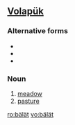 ==[[Volapük]]==

===Alternative forms===
*{{l|vo|baylat}}
*{{l|vo|bälat}}
*{{l|vo|baylayt}}

===Noun===
{{infl|vo|noun}}

# [[meadow]]
# [[pasture]]

[[ro:bälät]]
[[vo:bälät]]
